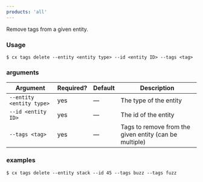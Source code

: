```yaml
---
products: 'all'
---
```


Remove tags from a given entity.

### Usage

```shell
$ cx tags delete --entity <entity type> --id <entity ID> --tags <tag>
```

### arguments

| Argument | Required? | Default | Description |
|  ---  |  ---  |  ---  |  ---  |
| `--entity <entity type>` | yes | — | The type of the entity |
| `--id <entity ID>` | yes | — | The id of the entity |
| `--tags <tag>` | yes | — | Tags to remove from the given entity (can be multiple) |

### examples

```shell
$ cx tags delete --entity stack --id 45 --tags buzz --tags fuzz
```

